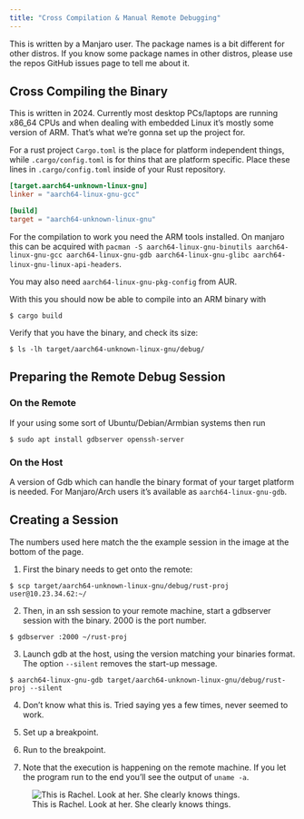 ```yaml
---
title: "Cross Compilation & Manual Remote Debugging"
---
```



:::{.callout-note}
This is written by a Manjaro user. 
The package names is a bit different for other distros.
If you know some package names in other distros, please use the repos GitHub issues page to tell me about it.
:::


## Cross Compiling the Binary

This is written in 2024.
Currently most desktop PCs/laptops are running x86_64 CPUs and when dealing with embedded Linux it's mostly some version of ARM.
That's what we're gonna set up the project for.

For a rust project `Cargo.toml` is the place for platform independent things, while `.cargo/config.toml` is for thins that are platform specific.
Place these lines in `.cargo/config.toml` inside of your Rust repository.
```.toml
[target.aarch64-unknown-linux-gnu]
linker = "aarch64-linux-gnu-gcc"

[build]
target = "aarch64-unknown-linux-gnu"
```

:::{.column-margin}
For the compilation to work you need the ARM tools installed. On manjaro this can be acquired with `pacman -S aarch64-linux-gnu-binutils aarch64-linux-gnu-gcc aarch64-linux-gnu-gdb aarch64-linux-gnu-glibc aarch64-linux-gnu-linux-api-headers`.

You may also need `aarch64-linux-gnu-pkg-config` from AUR.
:::
With this you should now be able to compile into an ARM binary with

```.default
$ cargo build
```

Verify that you have the binary, and check its size:

```.default
$ ls -lh target/aarch64-unknown-linux-gnu/debug/
```












## Preparing the Remote Debug Session

### On the Remote

If your using some sort of Ubuntu/Debian/Armbian systems then run

```.default
$ sudo apt install gdbserver openssh-server
```

### On the Host

A version of Gdb which can handle the binary format of your target platform is needed.
For Manjaro/Arch users it's available as `aarch64-linux-gnu-gdb`.












## Creating a Session

The numbers used here match the the example session in the image at the bottom of the page.

1. First the binary needs to get onto the remote:

```.default
$ scp target/aarch64-unknown-linux-gnu/debug/rust-proj user@10.23.34.62:~/
```

2. Then, in an ssh session to your remote machine, start a gdbserver session with the binary. 2000 is the port number.

```.default
$ gdbserver :2000 ~/rust-proj
```

3. Launch gdb at the host, using the version matching your binaries format. The option `--silent` removes the start-up message.

```.default
$ aarch64-linux-gnu-gdb target/aarch64-unknown-linux-gnu/debug/rust-proj --silent
```

4. Don't know what this is. Tried saying yes a few times, never seemed to work.

5. Set up a breakpoint.

6. Run to the breakpoint.

7. Note that the execution is happening on the remote machine. If you let the program run to the end you'll see the output of `uname -a`.

![This is Rachel. Look at her. She clearly knows things.](rachel-does-gdb.png){.lightbox}

